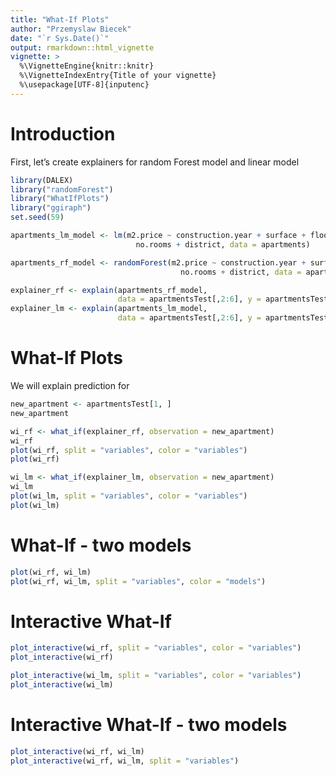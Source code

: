 ```yaml
---
title: "What-If Plots"
author: "Przemyslaw Biecek"
date: "`r Sys.Date()`"
output: rmarkdown::html_vignette
vignette: >
  %\VignetteEngine{knitr::knitr}
  %\VignetteIndexEntry{Title of your vignette}
  %\usepackage[UTF-8]{inputenc}
---
```


# Introduction

First, let's create explainers for random Forest model and linear model

```r
library(DALEX)
library("randomForest")
library("WhatIfPlots")
library("ggiraph")
set.seed(59)

apartments_lm_model <- lm(m2.price ~ construction.year + surface + floor + 
                            no.rooms + district, data = apartments)

apartments_rf_model <- randomForest(m2.price ~ construction.year + surface + floor + 
                                      no.rooms + district, data = apartments)

explainer_rf <- explain(apartments_rf_model, 
                        data = apartmentsTest[,2:6], y = apartmentsTest$m2.price)
explainer_lm <- explain(apartments_lm_model, 
                        data = apartmentsTest[,2:6], y = apartmentsTest$m2.price)
```

# What-If Plots

We will explain prediction for

```r
new_apartment <- apartmentsTest[1, ]
new_apartment

wi_rf <- what_if(explainer_rf, observation = new_apartment)
wi_rf
plot(wi_rf, split = "variables", color = "variables")
plot(wi_rf)

wi_lm <- what_if(explainer_lm, observation = new_apartment)
wi_lm
plot(wi_lm, split = "variables", color = "variables")
plot(wi_lm)

```

# What-If - two models


```r
plot(wi_rf, wi_lm)
plot(wi_rf, wi_lm, split = "variables", color = "models")
```


# Interactive What-If  

```r
plot_interactive(wi_rf, split = "variables", color = "variables")
plot_interactive(wi_rf)

plot_interactive(wi_lm, split = "variables", color = "variables")
plot_interactive(wi_lm)
```

# Interactive What-If - two models


```r
plot_interactive(wi_rf, wi_lm)
plot_interactive(wi_rf, wi_lm, split = "variables")
```

